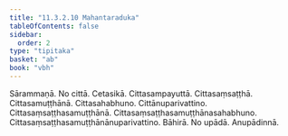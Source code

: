 ```yaml
---
title: "11.3.2.10 Mahantaraduka"
tableOfContents: false
sidebar:
  order: 2
type: "tipitaka"
basket: "ab"
book: "vbh"
---
```



<DynamicBreadcrumb />

<Paragraph number="1695" book="vbh">
Sārammaṇā. No cittā. Cetasikā. Cittasampayuttā. Cittasaṃsaṭṭhā. Cittasamuṭṭhānā. Cittasahabhuno. Cittānuparivattino. Cittasaṃsaṭṭhasamuṭṭhānā. Cittasaṃsaṭṭhasamuṭṭhānasahabhuno. Cittasaṃsaṭṭhasamuṭṭhānānuparivattino. Bāhirā. No upādā. Anupādinnā.
</Paragraph>